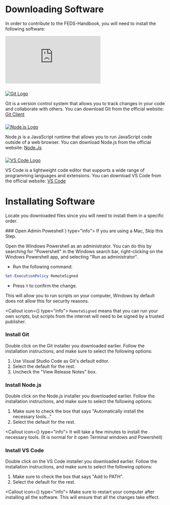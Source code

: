 

<Head>
    <title>Contribution - FEDS201</title>
    <meta property="og:title" content="Drive Base - FEDS201" key="title" />
</Head>

# Downloading Software

In order to contribute to the FEDS-Handbook, you will need to install the following software:


<div style={{ position: 'relative', paddingBottom: '56.25%', height: 0, overflow: 'hidden', maxWidth: '100%', background: '#000', marginBottom: '1rem' }}>
  <iframe 
    src="https://www.youtube.com/embed/HpQzKFveHgI" 
    style={{ position: 'absolute', top: 0, left: 0, width: '100%', height: '100%' }} 
    frameborder="0" 
    allow="accelerometer; autoplay; clipboard-write; encrypted-media; gyroscope; picture-in-picture; web-share" 
    referrerpolicy="strict-origin-when-cross-origin" 
    allowfullscreen= "true"
    title="Getting Started with the FEDS Handbook">
  </iframe>
</div>

<Steps>

###   
<a href="https://git-scm.com/downloads">
    <img src="https://i.imgur.com/RApFJhN.png" alt="Git Logo" style={{borderRadius: '1%'}}  />
</a>

Git is a version control system that allows you to track changes in your code and collaborate with others. You can download Git from the official website: [Git Client](https://git-scm.com/)

###
<a href="https://nodejs.org/en/download/prebuilt-installer">
    <img src="https://1.imgur.com/SR9huqx.png" alt="Node.js Logo" style={{borderRadius: '1%'}}/>
</a>

Node.js is a JavaScript runtime that allows you to run JavaScript code outside of a web browser. You can download Node.js from the official website: [Node.Js](https://nodejs.org/en/download/prebuilt-installer)

###
<a href="https://code.visualstudio.com/">
    <img src="https://i.imgur.com/XgrWRAv.png" alt="VS Code Logo" style={{borderRadius: '1%'}}/>

</a>

VS Code is a lightweight code editor that supports a wide range of programming languages and extensions. You can download VS Code from the official website: [VS Code](https://code.visualstudio.com/)

</Steps>

# Installating Software

Locate you downloaded files since you will need to install them in a specific order.

<Steps>
### Open Admin Poweshell
<Callout icon={<FaBuildingShield/>} type="info">
    If you are using a Mac, Skip this Step.
</Callout>
 
Open the Windows Powershell as an administrator. You can do this by searching for "Powershell" in the Windows search bar, right-clicking on the Windows Powershell app, and selecting "Run as administrator".

 - Run the following command:
```powershell
Set-ExecutionPolicy RemoteSigned
```
 - Press `Y` to confirm the change.

 This will allow you to run scripts on your computer,  Windows by default does not allow this for security reasons.

<Callout icon={<FaBuildingShield/>} type="info">
    ```RemoteSigned``` means that you can run your own scripts, but scripts from the internet will need to be signed by a trusted publisher.
</Callout>

### Install Git

Double click on the Git installer you downloaded earlier. Follow the installation instructions, and make sure to select the following options:

1. Use Visual Studio Code as Git's default editor.
2. Select the default for the rest.
3. Uncheck the "View Release Notes" box.

### Install Node.js

Double click on the Node.js installer you downloaded earlier. Follow the installation instructions, and make sure to select the following options:

1. Make sure to check the box that says "Automatically install the necessary tools..."
2. Select the default for the rest.

<Callout icon={<FaBuildingShield/>} type="info">
    It will take a few minutes to install the necessary tools. (It is normal for it open Terminal windows and Powershell)
</Callout>

### Install VS Code

Double click on the VS Code installer you downloaded earlier. Follow the installation instructions, and make sure to select the following options:

1. Make sure to check the box that says "Add to PATH".
2. Select the default for the rest.


<Callout icon={<FaBuildingShield/>} type="info">
    Make sure to restart your computer after installing all the software. This will ensure that all the changes take effect.
</Callout>

</Steps>

